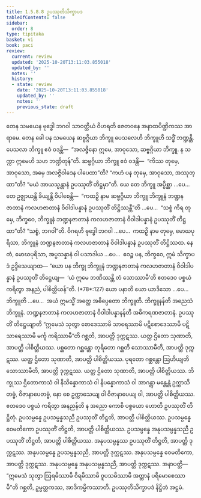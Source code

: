 ```yaml
---
title: 1.5.8.8 ဥပဿုတိသိက္ခာပဒ
tableOfContents: false
sidebar:
  order: 8
type: tipitaka
basket: vi
book: paci
review:
  current: review
  updated: '2025-10-20T13:11:03.855018'
  updated_by: ''
  notes: ''
  history:
  - state: review
    date: '2025-10-20T13:11:03.855018'
    updated_by: ''
    notes: ''
    previous_state: draft
---
```



<DynamicBreadcrumb />


<ReviewStatus review={frontmatter.review} showDetails={true} />

<HypothesisAnnotation frontmatter={frontmatter} />

<Division number="469" book="paci" e="ch" v="2" p="197">

<Paragraph number="1391" book="paci">
တေန သမယေန ဗုဒ္ဓေါ ဘဂဝါ သာဝတ္ထိယံ ဝိဟရတိ ဇေတဝနေ အနာထပိဏ္ဍိကဿ အာရာမေ. တေန ခေါ ပန သမယေန ဆဗ္ဗဂ္ဂိယာ ဘိက္ခူ ပေသလေဟိ ဘိက္ခူဟိ သဒ္ဓိံ ဘဏ္ဍန္တိ. ပေသလာ ဘိက္ခူ ဧဝံ ဝဒန္တိ—  “အလဇ္ဇိနော ဣမေ, အာဝုသော, ဆဗ္ဗဂ္ဂိယာ ဘိက္ခူ. န သက္ကာ ဣမေဟိ သဟ ဘဏ္ဍိတုန်”တိ. ဆဗ္ဗဂ္ဂိယာ ဘိက္ခူ ဧဝံ ဝဒန္တိ—  “ကိဿ တုမှေ, အာဝုသော, အမှေ အလဇ္ဇိဝါဒေန ပါပေထာ”တိ? “ကဟံ ပန တုမှေ, အာဝုသော, အဿုတ္ထာ”တိ? “မယံ အာယသ္မန္တာနံ ဥပဿုတိံ တိဋ္ဌမှာ”တိ.
</Paragraph>

<Paragraph number="1392" book="paci">
ယေ တေ ဘိက္ခူ အပ္ပိစ္ဆာ …ပေ…  တေ ဥဇ္ဈာယန္တိ ခိယျန္တိ ဝိပါစေန္တိ—  “ကထဉှိ နာမ ဆဗ္ဗဂ္ဂိယာ ဘိက္ခူ ဘိက္ခူနံ ဘဏ္ဍနဇာတာနံ ကလဟဇာတာနံ ဝိဝါဒါပန္နာနံ ဥပဿုတိံ တိဋ္ဌိဿန္တီ”တိ …ပေ…  “သစ္စံ ကိရ တုမှေ, ဘိက္ခဝေ, ဘိက္ခူနံ ဘဏ္ဍနဇာတာနံ ကလဟဇာတာနံ ဝိဝါဒါပန္နာနံ ဥပဿုတိံ တိဋ္ဌထာ”တိ? “သစ္စံ, ဘဂဝါ”တိ. ဝိဂရဟိ ဗုဒ္ဓေါ ဘဂဝါ …ပေ…  ကထဉှိ နာမ တုမှေ, မောဃပုရိသာ, ဘိက္ခူနံ ဘဏ္ဍနဇာတာနံ ကလဟဇာတာနံ ဝိဝါဒါပန္နာနံ ဥပဿုတိံ တိဋ္ဌိဿထ. နေတံ, မောဃပုရိသာ, အပ္ပသန္နာနံ ဝါ ပသာဒါယ …ပေ…  ဧဝဉ္စ ပန, ဘိက္ခဝေ, ဣမံ သိက္ခာပဒံ ဥဒ္ဒိသေယျာထ—
</Paragraph>

</Division>
<Division number="470" book="paci" e="ch" v="2" p="197">

<Paragraph number="1393" book="paci">
<Emphasis>“ယော ပန ဘိက္ခု ဘိက္ခူနံ ဘဏ္ဍနဇာတာနံ ကလဟဇာတာနံ ဝိဝါဒါပန္နာနံ ဥပဿုတိံ တိဋ္ဌေယျ—  ‘ယံ ဣမေ ဘဏိဿန္တိ တံ သောဿာမီ’တိ ဧတဒေဝ ပစ္စယံ ကရိတွာ အနညံ, ပါစိတ္တိယန်”</Emphasis>တိ. (*78*:<Emphasis>127</Emphasis>)
</Paragraph>

</Division>
<Division number="471" book="paci" e="ch" v="2" p="197">

<Paragraph number="1394" book="paci">
<Emphasis>ယော ပနာ</Emphasis>တိ ယော ယာဒိသော …ပေ…  <Emphasis>ဘိက္ခူ</Emphasis>တိ …ပေ…  အယံ ဣမသ္မိံ အတ္ထေ အဓိပ္ပေတော ဘိက္ခူတိ.
</Paragraph>

<Paragraph number="1395" book="paci">
<Emphasis>ဘိက္ခူနန်</Emphasis>တိ အညေသံ ဘိက္ခူနံ.
</Paragraph>

<Paragraph number="1396" book="paci">
<Emphasis>ဘဏ္ဍနဇာတာနံ ကလဟဇာတာနံ ဝိဝါဒါပန္နာနန်</Emphasis>တိ အဓိကရဏဇာတာနံ.
</Paragraph>

<Paragraph number="1397" book="paci">
<Emphasis>ဥပဿုတိံ တိဋ္ဌေယျာ</Emphasis>တိ “ဣမေသံ သုတွာ စောဒေဿာမိ သာရေဿာမိ ပဋိစောဒေဿာမိ ပဋိသာရေဿာမိ မင်္ကူ ကရိဿာမီ”တိ ဂစ္ဆတိ, အာပတ္တိ ဒုက္ကဋဿ. ယတ္ထ ဌိတော သုဏာတိ, အာပတ္တိ ပါစိတ္တိယဿ. ပစ္ဆတော ဂစ္ဆန္တော တုရိတော ဂစ္ဆတိ သောဿာမီတိ, အာပတ္တိ ဒုက္ကဋဿ. ယတ္ထ ဌိတော သုဏာတိ, အာပတ္တိ ပါစိတ္တိယဿ. ပုရတော ဂစ္ဆန္တော ဩဟိယျတိ သောဿာမီတိ, အာပတ္တိ ဒုက္ကဋဿ. ယတ္ထ ဌိတော သုဏာတိ, အာပတ္တိ ပါစိတ္တိယဿ. ဘိက္ခုဿ ဌိတောကာသံ ဝါ နိသိန္နောကာသံ ဝါ နိပန္နောကာသံ ဝါ အာဂန္တွာ မန္တေန္တံ ဥက္ကာသိတဗ္ဗံ, ဝိဇာနာပေတဗ္ဗံ, နော စေ ဥက္ကာသေယျ ဝါ ဝိဇာနာပေယျ ဝါ, အာပတ္တိ ပါစိတ္တိယဿ.
</Paragraph>

<Paragraph number="1398" book="paci">
<Emphasis>ဧတဒေဝ ပစ္စယံ ကရိတွာ အနညန်</Emphasis>တိ န အညော ကောစိ ပစ္စယော ဟောတိ ဥပဿုတိံ တိဋ္ဌိတုံ.
</Paragraph>

</Division>
<Division number="472" book="paci" e="ch" v="2" p="198">

<Paragraph number="1399" book="paci">
ဥပသမ္ပန္နေ ဥပသမ္ပန္နသညီ ဥပဿုတိံ တိဋ္ဌတိ, အာပတ္တိ ပါစိတ္တိယဿ. ဥပသမ္ပန္နေ ဝေမတိကော ဥပဿုတိံ တိဋ္ဌတိ, အာပတ္တိ ပါစိတ္တိယဿ. ဥပသမ္ပန္နေ အနုပသမ္ပန္နသညီ ဥပဿုတိံ တိဋ္ဌတိ, အာပတ္တိ ပါစိတ္တိယဿ.
</Paragraph>

<Paragraph number="1400" book="paci">
အနုပသမ္ပန္နဿ ဥပဿုတိံ တိဋ္ဌတိ, အာပတ္တိ ဒုက္ကဋဿ. အနုပသမ္ပန္နေ ဥပသမ္ပန္နသညီ, အာပတ္တိ ဒုက္ကဋဿ. အနုပသမ္ပန္နေ ဝေမတိကော, အာပတ္တိ ဒုက္ကဋဿ. အနုပသမ္ပန္နေ အနုပသမ္ပန္နသညီ, အာပတ္တိ ဒုက္ကဋဿ.
</Paragraph>

</Division>
<Division number="473" book="paci" e="ch" v="2" p="198">

<Paragraph number="1401" book="paci">
အနာပတ္တိ—  “ဣမေသံ သုတွာ ဩရမိဿာမိ ဝိရမိဿာမိ ဝူပသမိဿာမိ အတ္တာနံ ပရိမောစေဿာမီ”တိ ဂစ္ဆတိ, ဥမ္မတ္တကဿ, အာဒိကမ္မိကဿာတိ.

</Paragraph>
</Division>

<Paragraph number="1402" type="center" book="paci">
ဥပဿုတိသိက္ခာပဒံ နိဋ္ဌိတံ အဋ္ဌမံ.
</Paragraph>